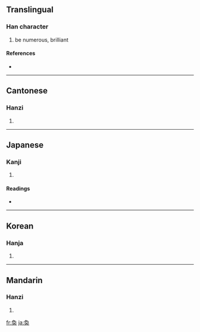 {{see|奂}}
==Translingual==

===Han character===
{{Han char|rn=37|rad=大|as=06|sn=9|four=2743<sub>0</sub>|canj=弓月大 (NBK)}}

# be numerous, brilliant

====References====
* {{Han ref|kx=0251.200|dkj=05916|dj=0512.150|hdz=10539.081|uh=5950|ud=22864|bh=ABB7|bd=43959}}

----

==Cantonese==

===Hanzi===
{{yue-hanzi|jyut=|y=wun6}}

# {{defn|Cantonese}}

----

==Japanese==

===Kanji===
{{ja-kanji|grade=|rs=大06}}

# {{defn|Japanese}}

====Readings====
* {{ja-readings|on=[[かん]] (kan)|kun=[[とりかえる]] (torikaeru), [[おおきい]] (ookii), [[さかん]] (sakan)}}

----

==Korean==

===Hanja===
{{ko-hanja|hangeul=환|rv=hwan|mr=hwan}}

# {{defn|Korean}}

----

==Mandarin==

===Hanzi===
{{cmn-hanzi|sim=奂|pin=[[huàn]] ([[huan4]])|wg=huan<sup>4</sup>}}

# {{defn|Mandarin}}

[[fr:奐]]
[[ja:奐]]